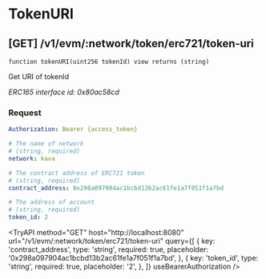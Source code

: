 
# TokenURI

## **[GET]** /v1/evm/:network/token/erc721/token-uri

`function tokenURI(uint256 tokenId) view returns (string)`

Get URI of tokenId

_ERC165 interface id: 0x80ac58cd_

### Request

```yaml filename="Headers"
Authorization: Bearer {access_token}
```

```yaml filename="Parameters"
# The name of network
# (string, required)
network: kava
```

```yaml filename="Queries"
# The contract address of ERC721 token
# (string, required)
contract_address: 0x298a097904ac1bcbd13b2ac61fe1a7f051f1a7bd

# The address of account
# (string, required)
token_id: 2
```

<TryAPI
  method="GET"
  host="http://localhost:8080"
  url="/v1/evm/:network/token/erc721/token-uri"
  query={[
    {
      key: 'contract_address',
      type: 'string',
      required: true,
      placeholder: '0x298a097904ac1bcbd13b2ac61fe1a7f051f1a7bd',
    },
    {
      key: 'token_id',
      type: 'string',
      required: true,
      placeholder: '2',
    },
  ]}
  useBearerAuthorization
/>
